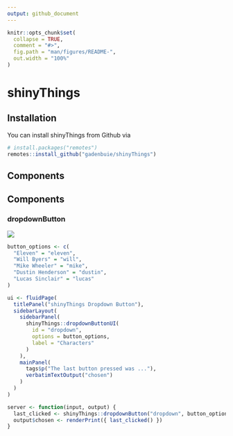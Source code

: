 ```yaml
---
output: github_document
---
```


<!-- README.md is generated from README.Rmd. Please edit that file -->

```r
knitr::opts_chunk$set(
  collapse = TRUE,
  comment = "#>",
  fig.path = "man/figures/README-",
  out.width = "100%"
)
```
# shinyThings

## Installation

You can install shinyThings from Github via

```r
# install.packages("remotes")
remotes::install_github("gadenbuie/shinyThings")
```

## Components


## Components

### dropdownButton

![](man/figures/README-dropdownButton-example.png)

```r
button_options <- c(
  "Eleven" = "eleven",
  "Will Byers" = "will",
  "Mike Wheeler" = "mike",
  "Dustin Henderson" = "dustin",
  "Lucas Sinclair" = "lucas"
)

ui <- fluidPage(
  titlePanel("shinyThings Dropdown Button"),
  sidebarLayout(
    sidebarPanel(
      shinyThings::dropdownButtonUI(
        id = "dropdown",
        options = button_options,
        label = "Characters"
      )
    ),
    mainPanel(
      tags$p("The last button pressed was ..."),
      verbatimTextOutput("chosen")
    )
  )
)

server <- function(input, output) {
  last_clicked <- shinyThings::dropdownButton("dropdown", button_options)
  output$chosen <- renderPrint({ last_clicked() })
}
```
